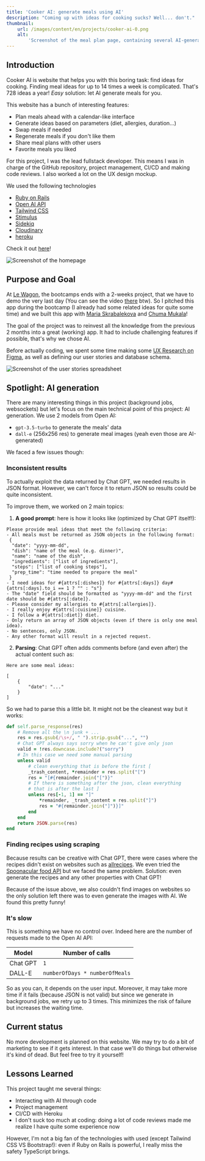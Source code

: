 ```yaml
---
title: 'Cooker AI: generate meals using AI'
description: "Coming up with ideas for cooking sucks? Well... don't."
thumbnail:
    url: /images/content/en/projects/cooker-ai-0.png
    alt:
        'Screenshot of the meal plan page, containing several AI-generated meals'
---
```


## Introduction

Cooker AI is website that helps you with this boring task: find ideas for
cooking. Finding meal ideas for up to 14 times a week is complicated. That's 728
ideas a year! _Easy_ solution: let AI generate meals for you.

This website has a bunch of interesting features:

-   Plan meals ahead with a calendar-like interface
-   Generate ideas based on parameters (diet, allergies, duration...)
-   Swap meals if needed
-   Regenerate meals if you don't like them
-   Share meal plans with other users
-   Favorite meals you liked

For this project, I was the lead fullstack developer. This means I was in charge
of the GitHub repository, project management, CI/CD and making code reviews. I
also worked a lot on the UX design mockup.

We used the following technologies

-   [Ruby on Rails](https://rubyonrails.org/)
-   [Open AI API](https://openai.com/blog/openai-api)
-   [Tailwind CSS](https://tailwindcss.com)
-   [Stimulus](https://stimulus.hotwired.dev/)
-   [Sidekiq](https://sidekiq.org/)
-   [Cloudinary](https://cloudinary.com/)
-   [heroku](https://www.heroku.com/)

Check it out [here](https://www.cooker-ai.me/)!

![Screenshot of the homepage](/images/content/en/projects/cooker-ai-1.png)

## Purpose and Goal

At [Le Wagon](https://www.lewagon.com/), the bootcamps ends with a 2-weeks
project, that we have to demo the very last day (You can see the video
[there](https://www.youtube.com/watch?v=7d9wfjRtZeM) btw). So I pitched this app
during the bootcamp (I already had some related ideas for quite some time) and
we built this app with [Maria Skrabalekova](https://github.com/marieSK) and
[Chuma Mukala](https://github.com/ChumaNAM)!

The goal of the project was to reinvest all the knowledge from the previous 2
months into a great (working) app. It had to include challenging features if
possible, that's why we chose AI.

Before actually coding, we spent some time making some
[UX Research on Figma](https://www.figma.com/proto/ai6Y9gflV1fdFakLQ463qq/Cooker-AI-UX-Research?page-id=1%3A4&node-id=11%3A710&viewport=728%2C-175%2C0.42&scaling=scale-down&starting-point-node-id=11%3A710),
as well as defining our user stories and database schema.

![Screenshot of the user stories spreadsheet](/images/content/en/projects/cooker-ai-2.png)

## Spotlight: AI generation

There are many interesting things in this project (background jobs, websockets)
but let's focus on the main technical point of this project: AI generation. We
use 2 models from Open AI:

-   `gpt-3.5-turbo` to generate the meals' data
-   `dall-e` (256x256 res) to generate meal images (yeah even those are
    AI-generated)

We faced a few issues though:

### Inconsistent results

To actually exploit the data returned by Chat GPT, we needed results in JSON
format. However, we can't force it to return JSON so results could be quite
inconsistent.

To improve them, we worked on 2 main topics:

1.  **A good prompt**: here is how it looks like (optimized by Chat GPT
    itself!):

```
Please provide meal ideas that meet the following criteria:
- All meals must be returned as JSON objects in the following format:
 {
  "date": "yyyy-mm-dd",
  "dish": "name of the meal (e.g. dinner)",
  "name": "name of the dish",
  "ingredients": ["list of ingredients"],
  "steps": ["list of cooking steps"],
  "prep_time": "time needed to prepare the meal"
 }
- I need ideas for #{attrs[:dishes]} for #{attrs[:days]} day#{attrs[:days].to_i == 1 ? "" : "s"}
- The "date" field should be formatted as "yyyy-mm-dd" and the first date should be #{attrs[:date]}.
- Please consider my allergies to #{attrs[:allergies]}.
- I really enjoy #{attrs[:cuisine]} cuisine.
- I follow a #{attrs[:diet]} diet.
- Only return an array of JSON objects (even if there is only one meal idea).
- No sentences, only JSON.
- Any other format will result in a rejected request.
```

2.  **Parsing**: Chat GPT often adds comments before (and even after) the actual
    content such as:

```
Here are some meal ideas:

[
    {
        "date": "..."
    }
]
```

So we had to parse this a little bit. It might not be the cleanest way but it
works:

```ruby
def self.parse_response(res)
    # Remove all the \n junk + ...
    res = res.gsub(/\s+/, " ").strip.gsub("...", "")
    # Chat GPT always says sorry when he can't give only json
    valid = !res.downcase.include?("sorry")
    # In this case we need some manual parsing
    unless valid
        # clean everything that is before the first [
        _trash_content, *remainder = res.split("[")
        res = "[#{remainder.join("[")}"
        # If there is something after the json, clean everything
        # that is after the last ]
        unless res[-1, 1] == "]"
            *remainder, _trash_content = res.split("]")
            res = "#{remainder.join("]")}]"
        end
    end
    return JSON.parse(res)
end
```

### Finding recipes using scraping

Because results can be creative with Chat GPT, there were cases where the
recipes didn't exist on websites such as
[allrecipes](https://www.allrecipes.com/). We even tried the
[Spoonacular food API](https://spoonacular.com/food-api) but we faced the same
problem. Solution: even generate the recipes and any other properties with Chat
GPT!

Because of the issue above, we also couldn't find images on websites so the only
solution left there was to even generate the images with AI. We found this
pretty funny!

### It's slow

This is something we have no control over. Indeed here are the number of
requests made to the Open AI API:

| Model    | Number of calls                |
| -------- | ------------------------------ |
| Chat GPT | `1`                            |
| DALL-E   | `numberOfDays * numberOfMeals` |

So as you can, it depends on the user input. Moreover, it may take more time if
it fails (because JSON is not valid) but since we generate in background jobs,
we retry up to 3 times. This minimizes the risk of failure but increases the
waiting time.

## Current status

No more development is planned on this website. We may try to do a bit of
marketing to see if it gets interest. In that case we'll do things but otherwise
it's kind of dead. But feel free to try it yourself!

## Lessons Learned

This project taught me several things:

-   Interacting with AI through code
-   Project management
-   CI/CD with Heroku
-   I don't suck too much at coding: doing a lot of code reviews made me realize
    I have quite some experience now

However, I'm not a big fan of the technologies with used (except Tailwind CSS VS
Bootstrap!): even if Ruby on Rails is powerful, I really miss the safety
TypeScript brings.
